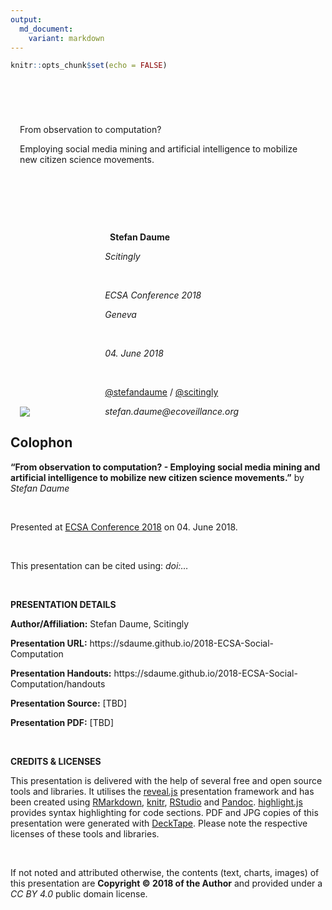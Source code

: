 ```yaml
---
output:
  md_document:
    variant: markdown
---
```


```r
knitr::opts_chunk$set(echo = FALSE)
```

[//]: <> (Alternative background colours are #002b36 #333 #1E8C45)


## &nbsp; {.hideslideheader data-background="#061C30"}
<div style="display:table;width:100%;table-layout: fixed;">
  <div class="title-without-logo" style="display:table-cell;width:100%;padding-right:3%;padding-left:3%;vertical-align:middle;">
  From observation to computation? 
  
  Employing social media mining and artificial intelligence to mobilize new citizen science movements.
    
  &nbsp;
    
  &nbsp;
  
  &nbsp;
  </div>
</div>

<div style="display:table;width:100%;table-layout: fixed;">
  <div class="mytitlepage linksection" style="display:table-cell;width:30%;padding-left:3%;vertical-align:bottom;">
  [![](images/logo1_blue_white.png)](https://scitingly.net)
  </div>
  
  
  <div class="mytitlepage authorsection" style="display:table-cell;width:70%;padding-right:3%;">
  &nbsp;
  **Stefan Daume**
  
  *Scitingly*
  
  &nbsp;
  
  *ECSA Conference 2018*
  
  *Geneva*
  
  &nbsp;
  
  *04. June 2018*
  
  &nbsp;
  
  [\@stefandaume](https://twitter.com/stefandaume) / [\@scitingly](https://twitter.com/scitingly)
  
  *stefan.daume@ecoveillance.org*
  </div>
</div>



## Colophon {.colophon}
**"From observation to computation? - Employing social media mining and artificial intelligence to mobilize new citizen science movements."** by *Stefan Daume*

&nbsp;

Presented at [ECSA Conference 2018](https://www.ecsa-conference.eu/) on 04. June 2018.

&nbsp;

This presentation can be cited using: *doi:...*

&nbsp;

**PRESENTATION DETAILS**

**Author/Affiliation:** Stefan Daume, Scitingly

**Presentation URL:** https://sdaume.github.io/2018-ECSA-Social-Computation

**Presentation Handouts:** https://sdaume.github.io/2018-ECSA-Social-Computation/handouts

**Presentation Source:** [TBD]

**Presentation PDF:** [TBD]

&nbsp;

**CREDITS & LICENSES**

This presentation is delivered with the help of several free and open source tools and libraries. It utilises the [reveal.js](https://revealjs.com/) presentation framework and has been created using [RMarkdown](https://rmarkdown.rstudio.com), [knitr](https://yihui.name/knitr/), [RStudio](https://www.rstudio.com) and [Pandoc](https://pandoc.org/). [highlight.js](https://highlightjs.org) provides syntax highlighting for code sections. PDF and JPG copies of this presentation were generated with [DeckTape](https://github.com/astefanutti/decktape). Please note the respective licenses of these tools and libraries.

&nbsp;

If not noted and attributed otherwise, the contents (text, charts, images) of this presentation are **Copyright &copy; 2018 of the Author** and provided under a *CC BY 4.0* public domain license. 





